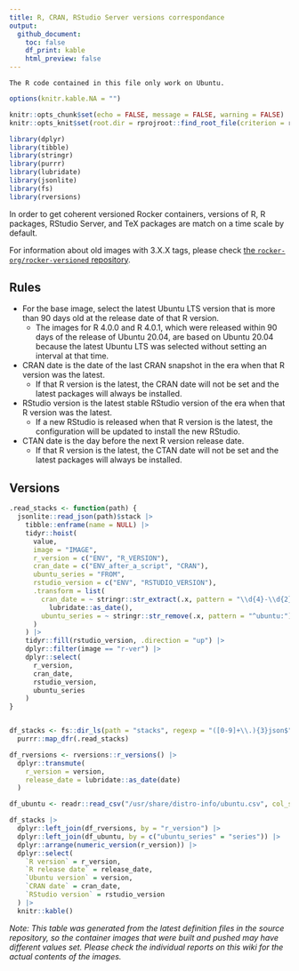 ```yaml
---
title: R, CRAN, RStudio Server versions correspondance
output:
  github_document:
    toc: false
    df_print: kable
    html_preview: false
---
```


```comment
The R code contained in this file only work on Ubuntu.
```

```r
options(knitr.kable.NA = "")

knitr::opts_chunk$set(echo = FALSE, message = FALSE, warning = FALSE)
knitr::opts_knit$set(root.dir = rprojroot::find_root_file(criterion = rprojroot::is_git_root))

library(dplyr)
library(tibble)
library(stringr)
library(purrr)
library(lubridate)
library(jsonlite)
library(fs)
library(rversions)
```

In order to get coherent versioned Rocker containers, versions of R, R packages, RStudio Server, and TeX packages are match on a time scale by default.

For information about old images with 3.X.X tags, please check [the `rocker-org/rocker-versioned` repository](https://github.com/rocker-org/rocker-versioned/blob/master/VERSIONS.md).

## Rules

- For the base image, select the latest Ubuntu LTS version that is more than 90 days old at the release date of that R version.
  - The images for R 4.0.0 and R 4.0.1, which were released within 90 days of the release of Ubuntu 20.04,
  are based on Ubuntu 20.04 because the latest Ubuntu LTS was selected without setting an interval at that time.
- CRAN date is the date of the last CRAN snapshot in the era when that R version was the latest.
  - If that R version is the latest, the CRAN date will not be set and the latest packages will always be installed.
- RStudio version is the latest stable RStudio version of the era when that R version was the latest.
  - If a new RStudio is released when that R version is the latest, the configuration will be updated to install the new RStudio.
- CTAN date is the day before the next R version release date.
  - If that R version is the latest, the CTAN date will not be set and the latest packages will always be installed.

## Versions

```r
.read_stacks <- function(path) {
  jsonlite::read_json(path)$stack |>
    tibble::enframe(name = NULL) |>
    tidyr::hoist(
      value,
      image = "IMAGE",
      r_version = c("ENV", "R_VERSION"),
      cran_date = c("ENV_after_a_script", "CRAN"),
      ubuntu_series = "FROM",
      rstudio_version = c("ENV", "RSTUDIO_VERSION"),
      .transform = list(
        cran_date = ~ stringr::str_extract(.x, pattern = "\\d{4}-\\d{2}-\\d{2}$") |>
          lubridate::as_date(),
        ubuntu_series = ~ stringr::str_remove(.x, pattern = "^ubuntu:")
      )
    ) |>
    tidyr::fill(rstudio_version, .direction = "up") |>
    dplyr::filter(image == "r-ver") |>
    dplyr::select(
      r_version,
      cran_date,
      rstudio_version,
      ubuntu_series
    )
}


df_stacks <- fs::dir_ls(path = "stacks", regexp = "([0-9]+\\.){3}json$") |> # nolint
  purrr::map_dfr(.read_stacks)

df_rversions <- rversions::r_versions() |>
  dplyr::transmute(
    r_version = version,
    release_date = lubridate::as_date(date)
  )

df_ubuntu <- readr::read_csv("/usr/share/distro-info/ubuntu.csv", col_select = c("version", "series"))

df_stacks |>
  dplyr::left_join(df_rversions, by = "r_version") |>
  dplyr::left_join(df_ubuntu, by = c("ubuntu_series" = "series")) |>
  dplyr::arrange(numeric_version(r_version)) |>
  dplyr::select(
    `R version` = r_version,
    `R release date` = release_date,
    `Ubuntu version` = version,
    `CRAN date` = cran_date,
    `RStudio version` = rstudio_version
  ) |>
  knitr::kable()
```

_Note: This table was generated from the latest definition files in the source repository, so the container images that were built and pushed may have different values set.
Please check the individual reports on this wiki for the actual contents of the images._
